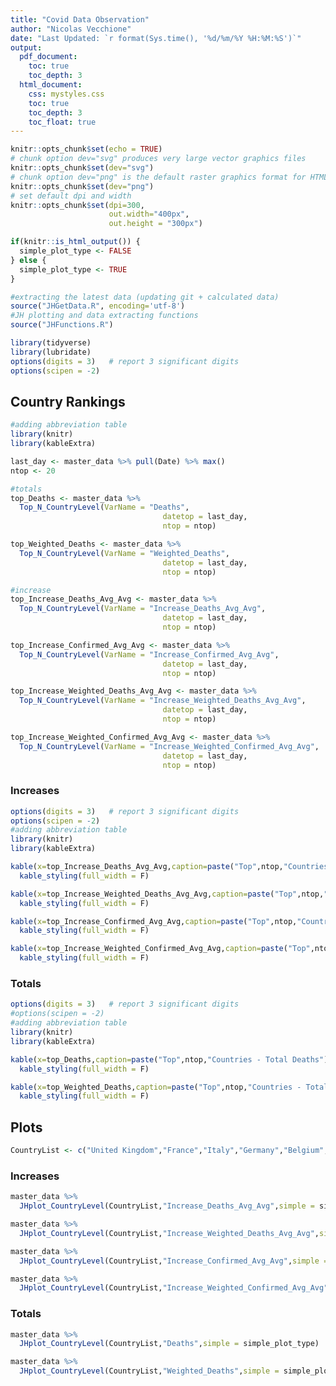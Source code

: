 ```yaml
---
title: "Covid Data Observation"
author: "Nicolas Vecchione"
date: "Last Updated: `r format(Sys.time(), '%d/%m/%Y %H:%M:%S')`"
output: 
  pdf_document:
    toc: true
    toc_depth: 3
  html_document:
    css: mystyles.css
    toc: true
    toc_depth: 3
    toc_float: true
---
```


```r
knitr::opts_chunk$set(echo = TRUE)
# chunk option dev="svg" produces very large vector graphics files
knitr::opts_chunk$set(dev="svg")
# chunk option dev="png" is the default raster graphics format for HTML output
knitr::opts_chunk$set(dev="png")
# set default dpi and width 
knitr::opts_chunk$set(dpi=300,
                      out.width="400px", 
                      out.height = "300px")

if(knitr::is_html_output()) {
  simple_plot_type <- FALSE
} else {
  simple_plot_type <- TRUE
}
```

```r
#extracting the latest data (updating git + calculated data)
source("JHGetData.R", encoding='utf-8')
#JH plotting and data extracting functions
source("JHFunctions.R")

library(tidyverse)
library(lubridate)
options(digits = 3)   # report 3 significant digits
options(scipen = -2)
```

## Country Rankings

```r
#adding abbreviation table
library(knitr)
library(kableExtra)

last_day <- master_data %>% pull(Date) %>% max()
ntop <- 20

#totals
top_Deaths <- master_data %>%
  Top_N_CountryLevel(VarName = "Deaths",
                                  datetop = last_day,
                                  ntop = ntop)

top_Weighted_Deaths <- master_data %>%
  Top_N_CountryLevel(VarName = "Weighted_Deaths",
                                  datetop = last_day,
                                  ntop = ntop)

#increase
top_Increase_Deaths_Avg_Avg <- master_data %>%
  Top_N_CountryLevel(VarName = "Increase_Deaths_Avg_Avg",
                                  datetop = last_day,
                                  ntop = ntop)

top_Increase_Confirmed_Avg_Avg <- master_data %>%
  Top_N_CountryLevel(VarName = "Increase_Confirmed_Avg_Avg",
                                  datetop = last_day,
                                  ntop = ntop)

top_Increase_Weighted_Deaths_Avg_Avg <- master_data %>%
  Top_N_CountryLevel(VarName = "Increase_Weighted_Deaths_Avg_Avg",
                                  datetop = last_day,
                                  ntop = ntop)

top_Increase_Weighted_Confirmed_Avg_Avg <- master_data %>%
  Top_N_CountryLevel(VarName = "Increase_Weighted_Confirmed_Avg_Avg",
                                  datetop = last_day,
                                  ntop = ntop)
```


### Increases

```r
options(digits = 3)   # report 3 significant digits
options(scipen = -2)
#adding abbreviation table
library(knitr)
library(kableExtra)

kable(x=top_Increase_Deaths_Avg_Avg,caption=paste("Top",ntop,"Countries - Increase Deaths Avg Avg")) %>%
  kable_styling(full_width = F) 

kable(x=top_Increase_Weighted_Deaths_Avg_Avg,caption=paste("Top",ntop,"Countries - Increase Weighted Deaths Avg","per",scaling_death,"people")) %>%
  kable_styling(full_width = F)
```


```r
kable(x=top_Increase_Confirmed_Avg_Avg,caption=paste("Top",ntop,"Countries - Increase Confirmed Avg Avg")) %>%
  kable_styling(full_width = F) 

kable(x=top_Increase_Weighted_Confirmed_Avg_Avg,caption=paste("Top",ntop,"Countries - Increase Weighted Confirmed Avg","per",scaling_confirmed,"people")) %>%
  kable_styling(full_width = F) 

```

### Totals

```r
options(digits = 3)   # report 3 significant digits
#options(scipen = -2)
#adding abbreviation table
library(knitr)
library(kableExtra)

kable(x=top_Deaths,caption=paste("Top",ntop,"Countries - Total Deaths")) %>%
  kable_styling(full_width = F) 

kable(x=top_Weighted_Deaths,caption=paste("Top",ntop,"Countries - Total Weighted Deaths","per",scaling_death,"people")) %>%
  kable_styling(full_width = F) 

```


## Plots


```r
CountryList <- c("United Kingdom","France","Italy","Germany","Belgium","Spain","Greece","Sweden","Norway","Finland","Czech Republic")
```


### Increases

```r
master_data %>%
  JHplot_CountryLevel(CountryList,"Increase_Deaths_Avg_Avg",simple = simple_plot_type)
```

```r
master_data %>%
  JHplot_CountryLevel(CountryList,"Increase_Weighted_Deaths_Avg_Avg",simple = simple_plot_type)
```


```r
master_data %>%
  JHplot_CountryLevel(CountryList,"Increase_Confirmed_Avg_Avg",simple = simple_plot_type)
```

```r
master_data %>%
  JHplot_CountryLevel(CountryList,"Increase_Weighted_Confirmed_Avg_Avg",simple = simple_plot_type)
```

### Totals

```r
master_data %>%
  JHplot_CountryLevel(CountryList,"Deaths",simple = simple_plot_type)
```

```r
master_data %>%
  JHplot_CountryLevel(CountryList,"Weighted_Deaths",simple = simple_plot_type)
```

